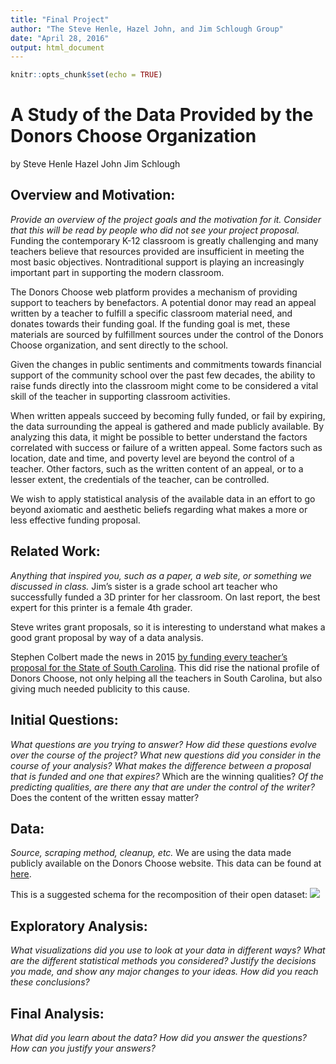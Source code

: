 ```yaml
---
title: "Final Project"
author: "The Steve Henle, Hazel John, and Jim Schlough Group"
date: "April 28, 2016"
output: html_document
---
```


```r
knitr::opts_chunk$set(echo = TRUE)
```
# A Study of the Data Provided by the Donors Choose Organization 
by
Steve Henle
Hazel John
Jim Schlough

## Overview and Motivation: 
*Provide an overview of the project goals and the motivation for it. Consider that this will be read by people who did not see your project proposal.*
Funding the contemporary K-12 classroom is greatly challenging and many teachers believe that resources provided are insufficient in meeting the most basic objectives. Nontraditional support is playing an increasingly important part in supporting the modern classroom. 

The Donors Choose web platform provides a mechanism of providing support to teachers by benefactors. A potential donor may read an appeal written by a teacher to fulfill a specific classroom material need, and donates towards their funding goal. If the funding goal is met, these materials are sourced by fulfillment sources under the control of the Donors Choose organization, and sent directly to the school. 

Given the changes in public sentiments and commitments towards financial support of the community school over the past few decades, the ability to raise funds directly into the classroom might come to be considered a vital skill of the teacher in supporting classroom activities. 

When written appeals succeed by becoming fully funded, or fail by expiring, the data surrounding the appeal is gathered and made publicly available. By analyzing this data, it might be possible to better understand the factors correlated with success or failure of a written appeal. Some factors such as location, date and time, and poverty level are beyond the control of a teacher. Other factors, such as the written content of an appeal, or to a lesser extent, the credentials of the teacher, can be controlled. 

We wish to apply statistical analysis of the available data in an effort to go beyond axiomatic and aesthetic beliefs regarding what makes a more or less effective funding proposal. 


## Related Work: 
*Anything that inspired you, such as a paper, a web site, or something we discussed in class.*
Jim's sister is a grade school art teacher who successfully funded a 3D printer for her classroom. On last report, the best expert for this printer is a female 4th grader.

Steve writes grant proposals, so it is interesting to understand what makes a good grant proposal by way of a data analysis.

Stephen Colbert made the news in 2015 [by funding every teacher's proposal for the State of South Carolina](http://time.com/3850694/stephen-colbert-funds-every-teacher-requested-grant-in-south-carolina-schools/). This did rise the national profile of Donors Choose, not only helping all the teachers in South Carolina, but also giving much needed publicity to this cause.
 



## Initial Questions: 
*What questions are you trying to answer? How did these questions evolve over the course of the project? What new questions did you consider in the course of your analysis?*
*What makes the difference between a proposal that is funded and one that expires? 
*Which are the winning qualities? 
*Of the predicting qualities, are there any that are under the control of the writer?
*Does the content of the written essay matter?

## Data: 
*Source, scraping method, cleanup, etc.*
We are using the data made publicly available on the Donors Choose website.
This data can be found at [here](http://data.donorschoose.org/open-data/overview/).

This is a suggested schema for the recomposition of their open dataset:
![](http://i0.wp.com/data.donorschoose.org/wp-content/uploads/2013/12/DonorsChoose-org-data-schema-04012011.png)


## Exploratory Analysis: 
*What visualizations did you use to look at your data in different ways? What are the different statistical methods you considered? Justify the decisions you made, and show any major changes to your ideas. How did you reach these conclusions? *

## Final Analysis: 
*What did you learn about the data? How did you answer the questions? How can you justify your answers? * 






